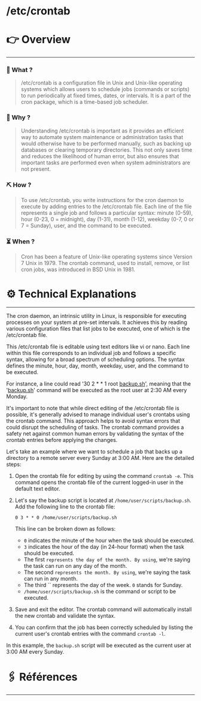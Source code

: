 # /etc/crontab


# 👉 Overview

---

### 👀 What ?

> /etc/crontab is a configuration file in Unix and Unix-like operating systems which allows users to schedule jobs (commands or scripts) to run periodically at fixed times, dates, or intervals. It is a part of the cron package, which is a time-based job scheduler.
> 

### 🧐 Why ?

> Understanding /etc/crontab is important as it provides an efficient way to automate system maintenance or administration tasks that would otherwise have to be performed manually, such as backing up databases or clearing temporary directories. This not only saves time and reduces the likelihood of human error, but also ensures that important tasks are performed even when system administrators are not present.
> 

### ⛏️ How ?

> To use /etc/crontab, you write instructions for the cron daemon to execute by adding entries to the /etc/crontab file. Each line of the file represents a single job and follows a particular syntax: minute (0-59), hour (0-23, 0 = midnight), day (1-31), month (1-12), weekday (0-7, 0 or 7 = Sunday), user, and the command to be executed.
> 

### ⏳ When ?

> Cron has been a feature of Unix-like operating systems since Version 7 Unix in 1979. The crontab command, used to install, remove, or list cron jobs, was introduced in BSD Unix in 1981.
> 

# ⚙️ Technical Explanations

---

The cron daemon, an intrinsic utility in Linux, is responsible for executing processes on your system at pre-set intervals. It achieves this by reading various configuration files that list jobs to be executed, one of which is the /etc/crontab file.

This /etc/crontab file is editable using text editors like vi or nano. Each line within this file corresponds to an individual job and follows a specific syntax, allowing for a broad spectrum of scheduling options. The syntax defines the minute, hour, day, month, weekday, user, and the command to be executed.

For instance, a line could read '30 2 * * 1 root [backup.sh](http://backup.sh/)', meaning that the '[backup.sh](http://backup.sh/)' command will be executed as the root user at 2:30 AM every Monday.

It's important to note that while direct editing of the /etc/crontab file is possible, it's generally advised to manage individual user's crontabs using the crontab command. This approach helps to avoid syntax errors that could disrupt the scheduling of tasks. The crontab command provides a safety net against common human errors by validating the syntax of the crontab entries before applying the changes.

Let's take an example where we want to schedule a job that backs up a directory to a remote server every Sunday at 3:00 AM. Here are the detailed steps:

1. Open the crontab file for editing by using the command `crontab -e`. This command opens the crontab file of the current logged-in user in the default text editor.
2. Let's say the backup script is located at `/home/user/scripts/backup.sh`. Add the following line to the crontab file:
    
    ```
    0 3 * * 0 /home/user/scripts/backup.sh
    
    ```
    
    This line can be broken down as follows:
    
    - `0` indicates the minute of the hour when the task should be executed.
    - `3` indicates the hour of the day (in 24-hour format) when the task should be executed.
    - The first `` represents the day of the month. By using ``, we're saying the task can run on any day of the month.
    - The second `` represents the month. By using ``, we're saying the task can run in any month.
    - The third `` represents the day of the week. `0` stands for Sunday.
    - `/home/user/scripts/backup.sh` is the command or script to be executed.
3. Save and exit the editor. The crontab command will automatically install the new crontab and validate the syntax.
4. You can confirm that the job has been correctly scheduled by listing the current user's crontab entries with the command `crontab -l`.

In this example, the `backup.sh` script will be executed as the current user at 3:00 AM every Sunday.

# 🖇️ Références

---
